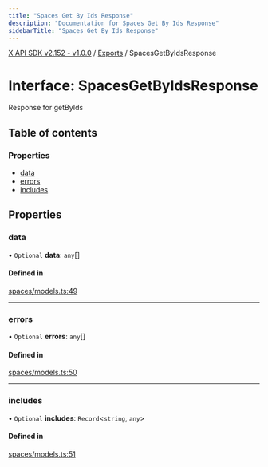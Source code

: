 ```yaml
---
title: "Spaces Get By Ids Response"
description: "Documentation for Spaces Get By Ids Response"
sidebarTitle: "Spaces Get By Ids Response"
---
```


[X API SDK v2.152 - v1.0.0](../README.md) / [Exports](../modules.md) / SpacesGetByIdsResponse

# Interface: SpacesGetByIdsResponse

Response for getByIds

## Table of contents

### Properties

- [data](SpacesGetByIdsResponse.md#data)
- [errors](SpacesGetByIdsResponse.md#errors)
- [includes](SpacesGetByIdsResponse.md#includes)

## Properties

### data

• `Optional` **data**: `any`[]

#### Defined in

[spaces/models.ts:49](https://github.com/xdevplatform/xdk/blob/ad4172ef5f68f089e0f077a190b271016dd35bf7/xdk/typescript/src/spaces/models.ts#L49)

___

### errors

• `Optional` **errors**: `any`[]

#### Defined in

[spaces/models.ts:50](https://github.com/xdevplatform/xdk/blob/ad4172ef5f68f089e0f077a190b271016dd35bf7/xdk/typescript/src/spaces/models.ts#L50)

___

### includes

• `Optional` **includes**: `Record`\<`string`, `any`\>

#### Defined in

[spaces/models.ts:51](https://github.com/xdevplatform/xdk/blob/ad4172ef5f68f089e0f077a190b271016dd35bf7/xdk/typescript/src/spaces/models.ts#L51)
